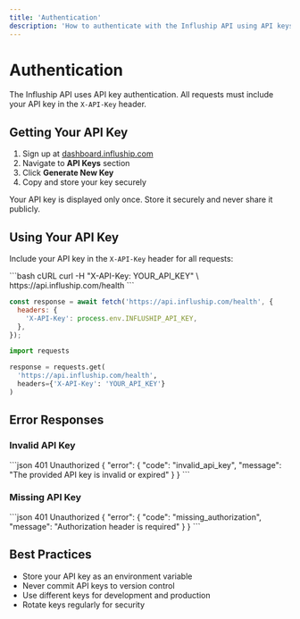 ```yaml
---
title: 'Authentication'
description: 'How to authenticate with the Influship API using API keys'
---
```


# Authentication

The Influship API uses API key authentication. All requests must include your API key in the `X-API-Key` header.

## Getting Your API Key

1. Sign up at [dashboard.influship.com](https://dashboard.influship.com)
2. Navigate to **API Keys** section
3. Click **Generate New Key**
4. Copy and store your key securely

<Warning>
  Your API key is displayed only once. Store it securely and never share it
  publicly.
</Warning>

## Using Your API Key

Include your API key in the `X-API-Key` header for all requests:

<CodeGroup>
```bash cURL
curl -H "X-API-Key: YOUR_API_KEY" \
  https://api.influship.com/health
```

```javascript Node.js
const response = await fetch('https://api.influship.com/health', {
  headers: {
    'X-API-Key': process.env.INFLUSHIP_API_KEY,
  },
});
```

```python Python
import requests

response = requests.get(
  'https://api.influship.com/health',
  headers={'X-API-Key': 'YOUR_API_KEY'}
)
```

</CodeGroup>

## Error Responses

### Invalid API Key

<ResponseExample>
```json 401 Unauthorized
{
  "error": {
    "code": "invalid_api_key",
    "message": "The provided API key is invalid or expired"
  }
}
```
</ResponseExample>

### Missing API Key

<ResponseExample>
```json 401 Unauthorized
{
  "error": {
    "code": "missing_authorization",
    "message": "Authorization header is required"
  }
}
```
</ResponseExample>

## Best Practices

- Store your API key as an environment variable
- Never commit API keys to version control
- Use different keys for development and production
- Rotate keys regularly for security
